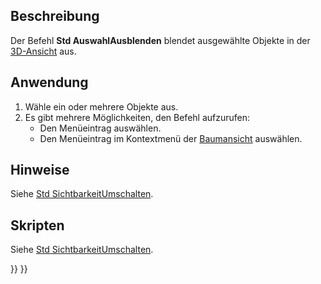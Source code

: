<languages/>

{{Docnav/de
|[[Std_ShowSelection/de|AuswahlAnzeigen]]
|[[Std_SelectVisibleObjects/de|SichtbareObjekteAuswählen]]
|[[Std_View_Menu/de|Std Menü Ansicht]]
|IconL=Std_ShowSelection.svg
|IconR=Std_SelectVisibleObjects.svg
|IconC=Freecad.svg
}}

{{GuiCommand/de
|Name=Std HideSelection
|Name/de=Std AuswahlAusblenden
|MenuLocation=Ansicht → Sichtbarkeit → Auswahl ausblenden
|Workbenches=Alle
|SeeAlso=[[Std_ToggleVisibility/de|Std SichtbarkeitUmschalten]], [[Std_ShowSelection/de|Std AuswahlEinblenden]], [[Std_ToggleObjects/de|Std ObjekteUmschalten]], [[Std_ShowObjects/de|Std ObjekteEinblenden]], [[Std_HideObjects/de|Std ObjekteAusblenden]]
}}

<span id="Description"></span>
==Beschreibung==

Der Befehl '''Std AuswahlAusblenden''' blendet ausgewählte Objekte in der [[3D_view|3D-Ansicht]] aus.

<span id="Usage"></span>
==Anwendung==

# Wähle ein oder mehrere Objekte aus.
# Es gibt mehrere Möglichkeiten, den Befehl aufzurufen:
#* Den Menüeintrag {{MenuCommand|Ansicht → Sichtbarkeit → [[Image:Std_HideSelection.svg|16px]] Auswahl ausblenden}} auswählen.
#* Den Menüeintrag {{MenuCommand|[[Image:Std_HideSelection.svg|16px]] Auswahl ausblenden}} im Kontextmenü der [[Tree_View/de|Baumansicht]] auswählen.

<span id="Notes"></span>
==Hinweise==

Siehe [[Std_ToggleVisibility/de#Hinweise|Std SichtbarkeitUmschalten]].

<span id="Scripting"></span>
==Skripten==

Siehe [[Std_ToggleVisibility/de#Skripten|Std SichtbarkeitUmschalten]].


{{Docnav/de
|[[Std_ShowSelection/de|AuswahlAnzeigen]]
|[[Std_SelectVisibleObjects/de|SichtbareObjekteAuswählen]]
|[[Std_View_Menu/de|Std Menü Ansicht]]
|IconL=Std_ShowSelection.svg
|IconR=Std_SelectVisibleObjects.svg
|IconC=Freecad.svg
}}

{{Std_Base_navi{{#translation:}}}}
{{Userdocnavi{{#translation:}}}}
